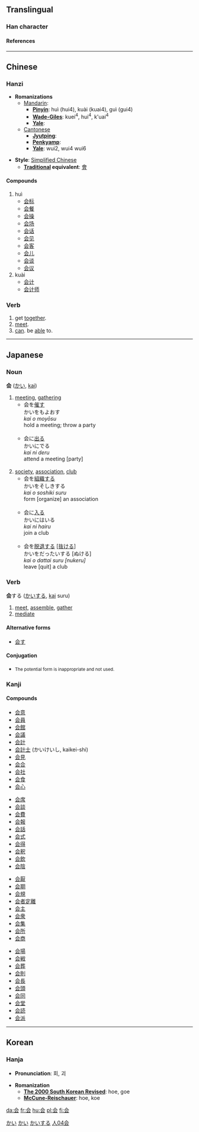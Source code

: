 {{see|會}}

==Translingual==
===Han character===
{{Han char|rad=人|as=04|sn=6|so=|four=|canj=人一一戈 (OMMI)|gso=|cmean= [[assemble]], [[meet]] [[together]];  [[meeting]]}}
====References====
{{Han ref|kx=0096.121|dkj=00460|dj=0204.110|hdz=10116.030|uh=4F1A|ud=20250}}

----

==Chinese==
===Hanzi===


* '''Romanizations'''
** [[Mandarin]]:
*** '''[[Pinyin]]''': huì (hui4), kuài (kuai4), guì (gui4)
*** '''[[Wade-Giles]]''': kuei<sup>4</sup>, hui<sup>4</sup>, k'uai<sup>4</sup>
*** '''[[Yale]]''': 
**[[Cantonese]]
***'''[[Jyutping]]''':
***'''[[Penkyamp]]''': 
***'''[[Yale]]''': wui2, wui4 wui6

* '''Style''': [[Simplified Chinese]] 
** '''[[Traditional Chinese|Traditional]] equivalent''': [[會]]

====Compounds====
#huì
#*[[会标]]
#*[[会餐]]
#*[[会操]]
#*[[会场]]
#*[[会话]]
#*[[会见]]
#*[[会客]]
#*[[会儿]]
#*[[会谈]]
#*[[会议]]
#kuài
#*[[会计]]
#*[[会计师]]


===Verb===
#get [[together]].
#[[meet]].
#[[can]]. be [[able]] to.

----

== Japanese ==
[[Category:Japanese language|かい]]
===Noun===
[[Category:Japanese nouns|かい]]
'''会''' ([[かい]], [[kai]])
# [[meeting]], [[gathering]]
#*会を[[催す]]<br>かいをもよおす<br>''kai o moyōsu''<br>hold a meeting; throw a party<br><br>
#*会に[[出る]]<br>かいにでる<br>''kai ni deru''<br>attend a meeting [party]<br><br>
# [[society]], [[association]], [[club]]
#*会を[[組織]]する<br>かいをそしきする<br>''kai o soshiki suru''<br>form [organize] an association<br><br>
#*会に[[入る]]<br>かいにはいる<br>''kai ni hairu''<br>join a club<Br><br>
#*会を[[脱退]]する <nowiki>[</nowiki>[[抜ける]]<nowiki>]</nowiki><br>かいをだったいする [ぬける]<br>''kai o dattai suru [nukeru]''<br>leave [quit] a club

===Verb===
[[Category:Japanese Type 3 Verbs|かいする]]
'''会'''する ([[かい]]する, [[kai]] suru)
# [[meet]], [[assemble]], [[gather]]
# [[mediate]]

====Alternative forms====
*[[会す]]

====Conjugation====
{{ja-suru|会|かい|kai}}
*<small>The potential form is inappropriate and not used.</small>

===Kanji===
{{kanji|[[かい]] ([[kai]]), [[え]] ([[e]])|[[あう]] ([[会う]], [[au]]), [[あつまる]] ([[atsumaru]])}}

====Compounds====
{{top4}}
*[[会意]]
*[[会員]]
*[[会館]]
*[[会議]]
*[[会計]]
*[[会計士]] (かいけいし, kaikei-shi)
*[[会見]]
*[[会合]]
*[[会社]]
*[[会食]]
*[[会心]]
{{mid4}}
*[[会席]]
*[[会談]]
*[[会費]]
*[[会報]]
*[[会話]]
*[[会式]]
*[[会得]]
*[[会釈]]
*[[会飲]]
*[[会陰]] 
{{mid4}}
*[[会厭]]
*[[会期]]
*[[会規]]
*[[会者定離]]
*[[会主]]
*[[会衆]]
*[[会集]]
*[[会所]]
*[[会商]]
{{mid4}}
*[[会場]]
*[[会戦]]
*[[会葬]]
*[[会則]]
*[[会長]]
*[[会頭]]
*[[会同]]
*[[会堂]]
*[[会読]]
*[[会派]]
{{bottom}}
----

==Korean==
===Hanja===

* '''Pronunciation''': 회, 괴

* '''Romanization'''
** '''[[The 2000 South Korean Revised Romanization|The 2000 South Korean Revised]]''': hoe, goe
** '''[[McCune-Reischauer]]''': hoe, koe


[[Category:Japanese kanji|人04会]]
[[da:会]]
[[fr:会]]
[[hu:会]]
[[pl:会]]
[[fi:会]]
